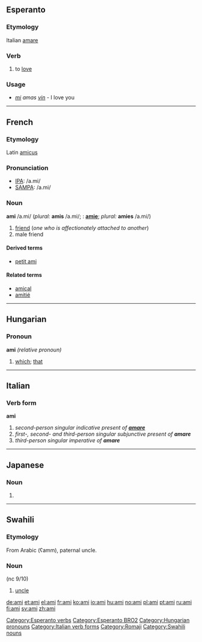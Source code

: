 ==Esperanto==
===Etymology===
Italian [[amare]]
===Verb===
{{eo-verb|am}}

#to [[love]]

===Usage===
* ''[[mi]]'' ''amas'' ''[[vin]]'' - I love you

[[Category:Esperanto verbs]]
[[Category:Esperanto BRO2]]

----

==French==
===Etymology===
Latin [[amicus]]

===Pronunciation===
*[[w:IPA|IPA]]: /a.mi/
*[[w:SAMPA|SAMPA]]: /a.mi/

===Noun===
{{fr-infl-noun|sm=ami|sf=amie|pm=amis|pf=amies|smp=a.mi|sfp=a.mi|pmp=a.mi|pfp=a.mi}}
'''ami''' /a.mi/ {{m}} (''plural:'' '''amis''' /a.mi/; {{f}}: '''[[amie]]'''; ''plural:'' '''amies''' /a.mi/)

#[[friend]] (''one who is affectionately attached to another'')
#male friend

====Derived terms====
*[[petit ami]]

====Related terms====
*[[amical]]
*[[amitié]]

----

==Hungarian==

===Pronoun===
'''ami''' ''(relative pronoun)''

#[[which]]; [[that]]

[[Category:Hungarian pronouns]]

----

==Italian==
===Verb form===
'''ami'''

#''second-person singular indicative present of '''[[amare]]'''''
#''first-, second- and third-person singular subjunctive present of '''amare'''''
#''third-person singular imperative of '''amare'''''
[[Category:Italian verb forms]]

----

==Japanese==
===Noun===
{{romaji|あみ}}
# {{japdef|網|[[net]], gin trap}}

[[Category:Romaji]]

----

==Swahili==
===Etymology===
From Arabic {{ARchar|عم}} (ʕamm), paternal uncle.

===Noun===
{{sw-noun|ami}} (nc 9/10)

# [[uncle]]

[[Category:Swahili nouns]]

[[de:ami]]
[[et:ami]]
[[el:ami]]
[[fr:ami]]
[[ko:ami]]
[[io:ami]]
[[hu:ami]]
[[no:ami]]
[[pl:ami]]
[[pt:ami]]
[[ru:ami]]
[[fi:ami]]
[[sv:ami]]
[[zh:ami]]